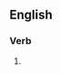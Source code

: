 ==English==

===Verb===
{{head|en|present participle}}

# {{present participle of|solemnize|lang=en|nocat=1}}